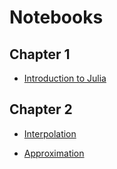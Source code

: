 # Notebooks

## Chapter 1

- [Introduction to Julia](notebooks/intro_julia.ipynb)

## Chapter 2

- [Interpolation](notebooks/interpolation.ipynb)

- [Approximation](notebooks/approximation.ipynb)
